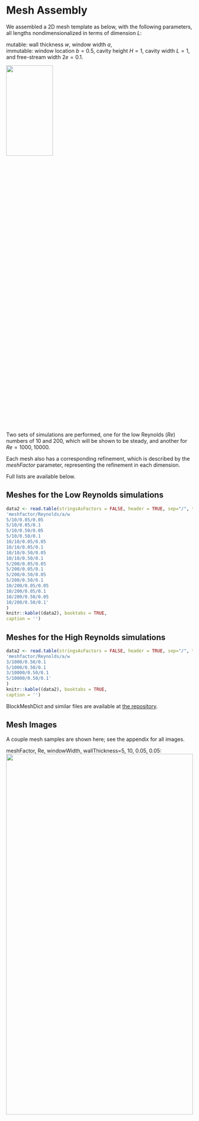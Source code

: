 \newpage
# Mesh Assembly

We assembled a 2D mesh template as below, with the following parameters, all lengths nondimensionalized in terms of dimension $L$:  

mutable: wall thickness $w$, window width $a$,   
immutable: window location $b=0.5$, cavity height $H=1$, cavity width $L=1$, and free-stream width $2e=0.1$.  
  

![](../plots/Mesh/B+V.png){width=50% height=25%}  

Two sets of simulations are performed, one for the low Reynolds ($Re$) numbers of 10 and 200, which will be shown to be steady, and another for $Re=1000, 10000$.  

Each mesh also has a corresponding refinement, which is described by the $meshFactor$ parameter, representing the refinement in each dimension.  



Full lists are available below.

## Meshes for the Low Reynolds simulations


```{r, tidy=FALSE}
data2 <- read.table(stringsAsFactors = FALSE, header = TRUE, sep="/", text =
'meshfactor/Reynolds/a/w
5/10/0.05/0.05
5/10/0.05/0.1
5/10/0.50/0.05
5/10/0.50/0.1
10/10/0.05/0.05
10/10/0.05/0.1
10/10/0.50/0.05
10/10/0.50/0.1
5/200/0.05/0.05
5/200/0.05/0.1
5/200/0.50/0.05
5/200/0.50/0.1
10/200/0.05/0.05
10/200/0.05/0.1
10/200/0.50/0.05
10/200/0.50/0.1'
)
knitr::kable((data2), booktabs = TRUE,
caption = '')
```

## Meshes for the High Reynolds simulations


```{r, tidy=FALSE}
data2 <- read.table(stringsAsFactors = FALSE, header = TRUE, sep="/", text =
'meshfactor/Reynolds/a/w
3/1000/0.50/0.1
5/1000/0.50/0.1
3/10000/0.50/0.1
5/10000/0.50/0.1'
)
knitr::kable((data2), booktabs = TRUE,
caption = '')
```
 

BlockMeshDict and similar files are available at <a href="https://github.com/akhilsadam/coe347-group12/tree/main/4/code/param">the repository</a>.  

## Mesh Images  

A couple mesh samples are shown here; see the appendix for all images.  

 
meshFactor, Re, windowWidth, wallThickness=5, 10, 0.05, 0.05:  
![](../plots/run_5_10_005_005/MESH2.jpg){width=100% height=50%}  

  

meshFactor, Re, windowWidth, wallThickness=10, 200, 0.5, 0.1:  
![](../plots/run_10_200_050_01/MESH2.jpg){width=100% height=50%}  


Now that the mesh resolutions can be seen as adequate, we will move to results.  
